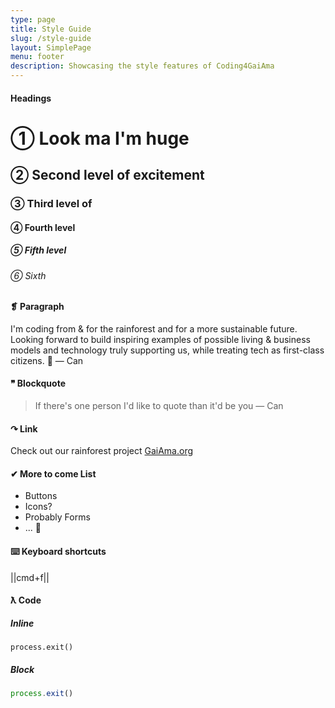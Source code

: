 ```yaml
---
type: page
title: Style Guide
slug: /style-guide
layout: SimplePage
menu: footer
description: Showcasing the style features of Coding4GaiAma
---
```


#### Headings
<Box mb="8">

# ① Look ma I'm huge

## ② Second level of excitement

### ③ Third level of

#### ④ Fourth level

##### ⑤ Fifth level

###### ⑥ Sixth
</Box>

#### ❡ Paragraph

I'm coding from & for the rainforest and for a more sustainable future. Looking forward to build inspiring examples of possible living & business models and technology truly supporting us, while treating tech as first-class citizens. 🤖 — Can

#### ❞ Blockquote

> If there's one person I'd like to quote than it'd be you — Can

#### ↷ Link

Check out our rainforest project [GaiAma.org](https://www.gaiama.org/en/)

#### ✔︎ More to come List

- Buttons
- Icons?
- Probably Forms
- ... 🤗

#### ⌨️ Keyboard shortcuts

||cmd+f||

#### ƛ Code

##### Inline

`process.exit()`

##### Block

```js
process.exit()
```
